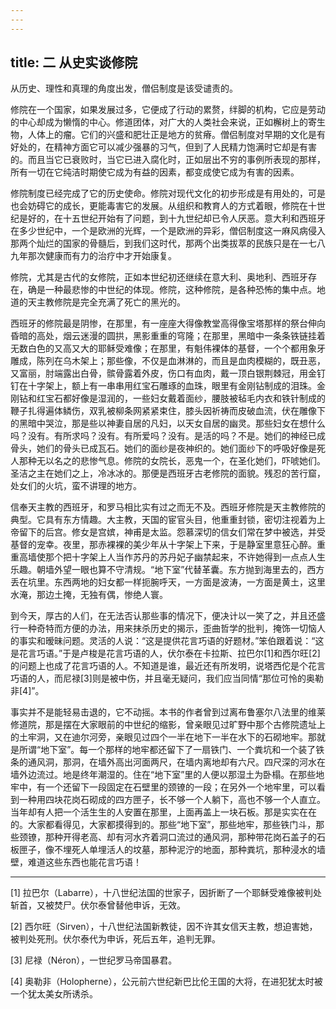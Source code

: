 ```yaml
---
---
---
```

title: 二 从史实谈修院
---




从历史、理性和真理的角度出发，僧侣制度是该受谴责的。

修院在一个国家，如果发展过多，它便成了行动的累赘，绊脚的机构，它应是劳动的中心却成为懒惰的中心。修道团体，对广大的人类社会来说，正如檞树上的寄生物，人体上的瘤。它们的兴盛和肥壮正是地方的贫瘠。僧侣制度对早期的文化是有好处的，在精神方面它可以减少强暴的习气，但到了人民精力饱满时它却是有害的。而且当它已衰败时，当它已进入腐化时，正如层出不穷的事例所表现的那样，所有一切在它纯洁时期使它成为有益的因素，都变成使它成为有害的因素。

修院制度已经完成了它的历史使命。修院对现代文化的初步形成是有用处的，可是也会妨碍它的成长，更能毒害它的发展。从组织和教育人的方式着眼，修院在十世纪是好的，在十五世纪开始有了问题，到十九世纪却已令人厌恶。意大利和西班牙在多少世纪中，一个是欧洲的光辉，一个是欧洲的异彩，僧侣制度这一麻风病侵入那两个灿烂的国家的骨髓后，到我们这时代，那两个出类拔萃的民族只是在一七八九年那次健康而有力的治疗中才开始康复。

修院，尤其是古代的女修院，正如本世纪初还继续在意大利、奥地利、西班牙存在，确是一种最悲惨的中世纪的体现。修院，这种修院，是各种恐怖的集中点。地道的天主教修院是完全充满了死亡的黑光的。

西班牙的修院最是阴惨，在那里，有一座座大得像教堂高得像宝塔那样的祭台伸向昏暗的高处，烟云迷漫的圆拱，黑影重重的穹隆；在那里，黑暗中一条条铁链挂着无数白色的又高又大的耶稣受难像；在那里，有魁伟裸体的基督，一个个都用象牙雕成，陈列在乌木架上；那些像，不仅是血淋淋的，而且是血肉模糊的，既丑恶，又富丽，肘端露出白骨，髌骨露着外皮，伤口有血肉，戴一顶白银荆棘冠，用金钉钉在十字架上，额上有一串串用红宝石雕琢的血珠，眼里有金刚钻制成的泪珠。金刚钻和红宝石都好像是湿润的，一些妇女戴着面纱，腰肢被毡毛内衣和铁针制成的鞭子扎得遍体鳞伤，双乳被柳条网紧紧束住，膝头因祈祷而皮破血流，伏在雕像下的黑暗中哭泣，那是些以神妻自居的凡妇，以天女自居的幽灵。那些妇女在想什么吗？没有。有所求吗？没有。有所爱吗？没有。是活的吗？不是。她们的神经已成骨头，她们的骨头已成瓦石。她们的面纱是夜神织的。她们面纱下的呼吸好像是死人那种无以名之的悲惨气息。修院的女院长，恶鬼一个，在圣化她们，吓唬她们。圣洁之主在她们之上，冷冰冰的。那便是西班牙古老修院的面貌。残忍的苦行窟，处女们的火坑，蛮不讲理的地方。

信奉天主教的西班牙，和罗马相比实有过之而无不及。西班牙修院是天主教修院的典型。它具有东方情趣。大主教，天国的宦官头目，他重重封锁，密切注视着为上帝留下的后宫。修女是宫嫔，神甫是太监。怨慕深切的信女们常在梦中被选，并受基督的宠幸。夜里，那赤裸裸的美少年从十字架上下来，于是静室里意狂心醉。重重高墙使那个把十字架上人当作苏丹的苏丹妃子幽禁起来，不许她得到一点点人生乐趣。朝墙外望一眼也算不守清规。“地下室”代替革囊。东方抛到海里去的，西方丢在坑里。东西两地的妇女都一样扼腕呼天，一方面是波涛，一方面是黄土，这里水淹，那边土掩，无独有偶，惨绝人寰。

到今天，厚古的人们，在无法否认那些事的情况下，便决计以一笑了之，并且还盛行一种奇特而方便的办法，用来抹杀历史的揭示，歪曲哲学的批判，掩饰一切恼人的事实和暧昧问题。灵活的人说：“这是提供花言巧语的好题材。”笨伯跟着说：“这是花言巧语。”于是卢梭是花言巧语的人，伏尔泰在卡拉斯、拉巴尔[1]和西尔旺[2]的问题上也成了花言巧语的人。不知道是谁，最近还有所发明，说塔西佗是个花言巧语的人，而尼禄[3]则是被中伤，并且毫无疑问，我们应当同情“那位可怜的奥勒非[4]”。

事实并不是能轻易击退的，它不动摇。本书的作者曾到过离布鲁塞尔八法里的维莱修道院，那是摆在大家眼前的中世纪的缩影，曾亲眼见过旷野中那个古修院遗址上的土牢洞，又在迪尔河旁，亲眼见过四个一半在地下一半在水下的石砌地牢。那就是所谓“地下室”。每一个那样的地牢都还留下了一扇铁门、一个粪坑和一个装了铁条的通风洞，那洞，在墙外高出河面两尺，在墙内离地却有六尺。四尺深的河水在墙外边流过。地是终年潮湿的。住在“地下室”里的人便以那湿土为卧榻。在那些地牢中，有一个还留下一段固定在石壁里的颈镣的一段；在另外一个地牢里，可以看到一种用四块花岗石砌成的四方匣子，长不够一个人躺下，高也不够一个人直立。当年却有人把一个活生生的人安置在那里，上面再盖上一块石板。那是实实在在的。大家都看得见，大家都摸得到的。那些“地下室”，那些地牢，那些铁门斗，那些颈镣，那种开得老高、却有河水齐着洞口流过的通风洞，那种带花岗石盖子的石板匣子，像不埋死人单埋活人的坟墓，那种泥泞的地面，那种粪坑，那种浸水的墙壁，难道这些东西也能花言巧语！



* * *



[1] 拉巴尔（Labarre），十八世纪法国的世家子，因折断了一个耶稣受难像被判处斩首，又被焚尸。伏尔泰曾替他申诉，无效。

[2] 西尔旺（Sirven），十八世纪法国新教徒，因不许其女信天主教，想迫害她，被判处死刑。伏尔泰代为申诉，死后五年，追判无罪。

[3] 尼禄（Néron），一世纪罗马帝国暴君。

[4] 奥勒非（Holopherne），公元前六世纪新巴比伦王国的大将，在进犯犹太时被一个犹太美女所诱杀。